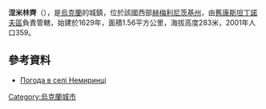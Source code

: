 {{coord|49|37|39|N|27|19|11|E|scale:100000|display=title}}

'''涅米林齊'''（{{lang-uk|Немиринці}}），是[[烏克蘭|烏克蘭]]的城鎮，位於該國西部[[赫梅利尼茨基州|赫梅利尼茨基州]]，由[[舊康斯坦丁諾夫區|舊康斯坦丁諾夫區]]負責管轄，始建於1629年，面積1.56平方公里，海拔高度283米，2001年人口359。

==參考資料==
* [http://weather.in.ua/ua/hmel'nickaja/16746 Погода в селі Немиринці] {{Wayback|url=http://weather.in.ua/ua/hmel%27nickaja/16746 |date=20200327122421 }}

{{Ukraine-geo-stub}}
[[Category:烏克蘭城市|Category:烏克蘭城市]]